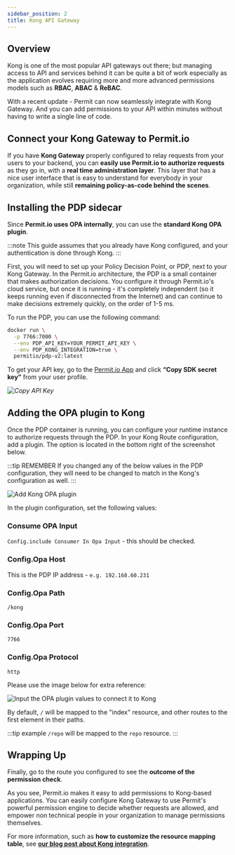 ```yaml
---
sidebar_position: 2
title: Kong API Gateway
---
```


## Overview

Kong is one of the most popular API gateways out there; but managing access to API and services behind it can be quite a
bit of work especially as the application evolves requiring more and more advanced permissions models such as **RBAC**, **ABAC** & **ReBAC**.

With a recent update - Permit can now seamlessly integrate with Kong Gateway. And you can add permissions to your API within minutes
without having to write a single line of code.

## Connect your Kong Gateway to Permit.io

If you have **Kong Gateway** properly configured to relay requests from your users to your backend, you can **easily use Permit.io to authorize requests**
as they go in, with a **real time administration layer**. This layer that has a nice user interface that is
easy to understand for everybody in your organization, while still **remaining policy-as-code behind the scenes**.

## Installing the PDP sidecar

Since **Permit.io uses OPA internally**, you can use the **standard Kong OPA plugin**.

:::note
This guide assumes that you already have Kong configured, and your authentication is done through Kong.
:::

First, you will need to set up your Policy Decision Point, or PDP, next to your Kong Gateway. In the Permit.io architecture,
the PDP is a small container that makes authorization decisions. You configure it through Permit.io's cloud service,
but once it is running - it's completely independent (so it keeps running even if disconnected from the Internet) and can
continue to make decisions extremely quickly, on the order of 1-5 ms.

To run the PDP, you can use the following command:

```sh
docker run \
⁠  -p 7766:7000 \
⁠  --env PDP_API_KEY=YOUR_PERMIT_API_KEY \
⁠  --env PDP_KONG_INTEGRATION=true \
⁠  permitio/pdp-v2:latest
```

To get your API key, go to the [Permit.io App](https://app.permit.io/) and click **“Copy SDK secret key”** from your user profile.

_![Copy API Key](/img/integrations/kong/kong-api-key.png)_

## Adding the OPA plugin to Kong

Once the PDP container is running, you can configure your runtime instance to authorize requests through the PDP.
In your Kong Route configuration, add a plugin. The option is located in the bottom right of the screenshot below.

:::tip REMEMBER
If you changed any of the below values in the PDP configuration, they will need to be changed to match in the Kong's configuration as well.
:::

![Add Kong OPA plugin](/img/integrations/kong/kong-1.png)

In the plugin configuration, set the following values:

### Consume OPA Input

`Config.include Consumer In Opa Input` - this should be checked.

### Config.Opa Host

This is the PDP IP address - `e.g. 192.168.60.231`

### Config.Opa Path

```
/kong
```

### Config.Opa Port

```
7766
```

### Config.Opa Protocol

```
http
```

Please use the image below for extra reference:

![Input the OPA plugin values to connect it to Kong](https://permit-instructions-files.s3.us-east-2.amazonaws.com/instructions-kong-2.png)

By default, `/` will be mapped to the "index" resource, and other routes to the first element in their paths.

:::tip example
`/repo` will be mapped to the `repo` resource.
:::

## Wrapping Up

Finally, go to the route you configured to see the **outcome of the permission check**.

As you see, Permit.io makes it easy to add permissions to Kong-based applications.
You can easily configure Kong Gateway to use Permit's powerful permission engine to decide whether requests are allowed,
and empower non technical people in your organization to manage permissions themselves.

For more information, such as **how to customize the resource mapping table**,
see **[our blog post about Kong integration](https://www.permit.io/blog/no-code-permissions-with-kong-and-permitio)**.
